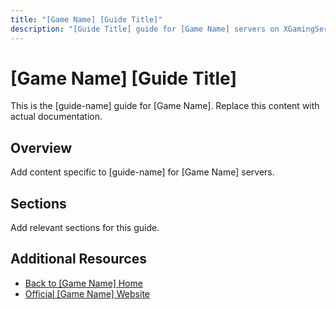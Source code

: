 ```yaml
---
title: "[Game Name] [Guide Title]"
description: "[Guide Title] guide for [Game Name] servers on XGamingServer"
---
```


# [Game Name] [Guide Title]

This is the [guide-name] guide for [Game Name]. Replace this content with actual documentation.

## Overview

Add content specific to [guide-name] for [Game Name] servers.

## Sections

Add relevant sections for this guide.

## Additional Resources

- [Back to [Game Name] Home](./index)
- [Official [Game Name] Website](https://example.com)
